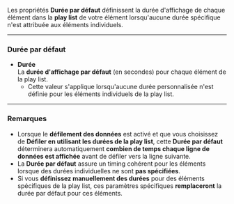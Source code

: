 Les propriétés **Durée par défaut** définissent la durée d'affichage de chaque élément dans la **play list** de votre élément lorsqu'aucune durée spécifique n'est attribuée aux éléments individuels.

***

### Durée par défaut

* **Durée**\
  La **durée d'affichage par défaut** (en secondes) pour chaque élément de la play list.
  * Cette valeur s'applique lorsqu'aucune durée personnalisée n'est définie pour les éléments individuels de la play list.

***

### Remarques

* Lorsque le **défilement des données** est activé et que vous choisissez de **Défiler en utilisant les durées de la play list**, cette **Durée par défaut** déterminera automatiquement **combien de temps chaque ligne de données est affichée** avant de défiler vers la ligne suivante.
* La **Durée par défaut** assure un timing cohérent pour les éléments lorsque des durées individuelles ne sont **pas spécifiées**.
* Si vous **définissez manuellement des durées** pour des éléments spécifiques de la play list, ces paramètres spécifiques **remplaceront** la durée par défaut pour ces éléments.
